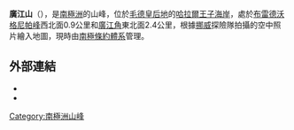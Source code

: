 {{coord|69|21|S|39|47|E|source:GNIS|display=title}}

'''廣江山'''（{{lang-nn|Hiroe-yama}}），是[[南極洲|南極洲]]的山峰，位於[[毛德皇后地|毛德皇后地]]的[[哈拉爾王子海岸|哈拉爾王子海岸]]，處於[[布雷德沃格尼帕峰|布雷德沃格尼帕峰]]西北面0.9公里和[[廣江角|廣江角]]東北面2.4公里，根據[[挪威|挪威]]探險隊拍攝的空中照片繪入地圖，現時由[[南極條約體系|南極條約體系]]管理。

==外部連結==
*{{cite gnis | type = antarid | id = 6808| name = Hiroe, Mount | accessdate = 2012-06-18}}
*{{usgs-gazetteer|id=6808|name=Hiroe, Mount}}

{{Antarctica-geo-stub}}
[[Category:南極洲山峰|Category:南極洲山峰]]